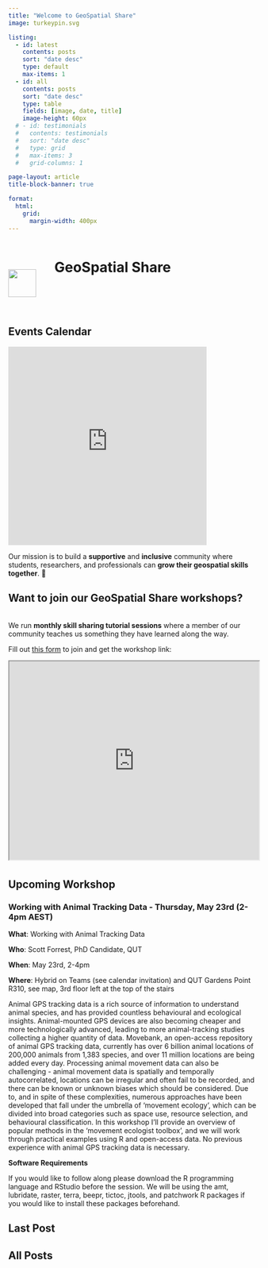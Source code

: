 ```yaml
---
title: "Welcome to GeoSpatial Share"
image: turkeypin.svg

listing:
  - id: latest
    contents: posts
    sort: "date desc"
    type: default
    max-items: 1
  - id: all
    contents: posts
    sort: "date desc"
    type: table 
    fields: [image, date, title]
    image-height: 60px
  # - id: testimonials
  #   contents: testimonials
  #   sort: "date desc"
  #   type: grid
  #   max-items: 3
  #   grid-columns: 1

page-layout: article
title-block-banner: true

format:
  html:
    grid: 
      margin-width: 400px
---
```


```{=html}
<style>
#title-block-header{
  display: none;
}
#all-posts h2 {
  margin-top: 0px;
}
div.quarto-post {
  margin-bottom: 0px;
}

</style>

<!-- html code containing the turkey pin and page title -->

<div style="padding-bottom: 2em;">
  <div style="display: inline-block;width: 89px;">
    <img src="turkeypin.svg" style="width: 4em; vertical-align: -50px;" class="GeoCommunity Turkey Pin Logo">
  </div>

  <div style="display: inline-block;width: 70%;">
    <h1 class="title">GeoSpatial Share</h1>
  </div>
</div>
```
::: column-margin
## Events Calendar

```{=html}
<iframe src="https://calendar.google.com/calendar/embed?height=400&wkst=1&bgcolor=%23ffffff&ctz=Australia%2FBrisbane&mode=AGENDA&showDate=0&showTitle=0&showPrint=0&showCalendars=0&showTz=0&hl=en_GB&dates=20090401/20401231&src=dXFnZW8uY29tbXVuaXR5QGdtYWlsLmNvbQ&color=%23039BE5" style="border-width:0" width="400" height="400" frameborder="0" scrolling="no"></iframe>
```
:::

Our mission is to build a **supportive** and **inclusive** community where students, researchers, and professionals can **grow their geospatial skills together**. 🌱

::: {.callout-note icon="false" collapse="true"}
# Want to **join** our GeoSpatial Share workshops?

<br> We run **monthly skill sharing tutorial sessions** where a member of our community teaches us something they have learned along the way.

Fill out [this form](https://docs.google.com/forms/d/e/1FAIpQLSeXfv6EPzm6ur5e9IrDPK07e5N1y2xxYNQlBe_xutTDu-ajBw/viewform) to join and get the workshop link:

```{=html}
<iframe width="100%" height="400px" src="https://docs.google.com/forms/d/e/1FAIpQLSeXfv6EPzm6ur5e9IrDPK07e5N1y2xxYNQlBe_xutTDu-ajBw/viewform" title="R for mapping and more"></iframe>
```
:::

## Upcoming Workshop {style="padding-top: 5px;"}

### Working with Animal Tracking Data - Thursday, May 23rd (2-4pm AEST)

**What**: Working with Animal Tracking Data

**Who**: Scott Forrest, PhD Candidate, QUT

**When**: May 23rd, 2-4pm

**Where**: Hybrid on Teams (see calendar invitation) and QUT Gardens Point R310, see map, 3rd floor left at the top of the stairs
 
Animal GPS tracking data is a rich source of information to understand animal species, and has provided countless behavioural and ecological insights. Animal-mounted GPS devices are also becoming cheaper and more technologically advanced, leading to more animal-tracking studies collecting a higher quantity of data. Movebank, an open-access repository of animal GPS tracking data, currently has over 6 billion animal locations of 200,000 animals from 1,383 species, and over 11 million locations are being added every day. Processing animal movement data can also be challenging - animal movement data is spatially and temporally autocorrelated, locations can be irregular and often fail to be recorded, and there can be known or unknown biases which should be considered. Due to, and in spite of these complexities, numerous approaches have been developed that fall under the umbrella of 'movement ecology', which can be divided into broad categories such as space use, resource selection, and behavioural classification. In this workshop I'll provide an overview of popular methods in the 'movement ecologist toolbox', and we will work through practical examples using R and open-access data. No previous experience with animal GPS tracking data is necessary.

**Software Requirements**

If you would like to follow along please download the R programming language and RStudio before the session. We will be using the amt, lubridate, raster, terra, beepr, tictoc, jtools, and patchwork R packages if you would like to install these packages beforehand.

## Last Post

::: {#latest}
:::

## All Posts

::: {#all}
:::
